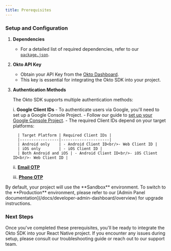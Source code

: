 ```yaml
---
title: Prerequisites
---
```



### Setup and Configuration

1. **Dependencies**
   - For a detailed list of required dependencies, refer to our [`package.json`](https://github.com/okto-hq/okto-sdk-react-native-starter-repo/blob/main/package.json).

2. **Okto API Key**
   - Obtain your API Key from the [Okto Dashboard](https://dashboard.okto.tech/).
   - This key is essential for integrating the Okto SDK into your project.

3. **Authentication Methods**

   The Okto SDK supports multiple authentication methods:

      i. **Google Client IDs**
         - To authenticate users via Google, you'll need to set up a Google Console Project.
         - Follow our guide to [set up your Google Console Project](/docs/react-native-sdk/advanced-sdk-config/authenticate-users/google-oauth/google-console-setup-android).
         - The required Client IDs depend on your target platforms:

         | Target Platform | Required Client IDs |
         |-----------------|---------------------|
         | Android only    | - Android Client ID<br/>- Web Client ID |
         | iOS only        | - iOS Client ID |
         | Both Android and iOS | - Android Client ID<br/>- iOS Client ID<br/>- Web Client ID |
      
      ii. [**Email OTP**](/docs/react-native-sdk/advanced-sdk-config/authenticate-users/email-otp/learn)

      iii. [**Phone OTP**](/docs/react-native-sdk/advanced-sdk-config/authenticate-users/phone-otp/learn)

<Callout title="Environment Configuration">
By default, your project will use the **Sandbox** environment. To switch to the **Production** environment, please refer to our [Admin Panel documentation](/docs/developer-admin-dashboard/overview) for upgrade instructions.
</Callout>

### Next Steps

Once you've completed these prerequisites, you'll be ready to integrate the Okto SDK into your React Native project. If you encounter any issues during setup, please consult our troubleshooting guide or reach out to our support team.